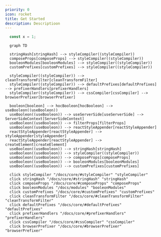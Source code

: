 ```yaml
---
priority: 0
icon: rocket
title: Get Started
description: Descriptioon
---
```


<div>

  ```jsx
    const x = 1;
  ```

</div>

```mermaid
  graph TD

  stringHash[stringHash] --> styleCompiler((styleCompiler))
  composeProps[composeProps] --> styleCompiler((styleCompiler))
  booleonModules[booleonModules] --> styleCompiler((styleCompiler))
  customPrefixes[customPrefixes] --> styleCompiler((styleCompiler))

  styleCompiler((styleCompiler)) --> cleanTransformFilter[cleanTransformFilter]
  styleCompiler((styleCompiler)) --> defaultPrefixes[defaultPrefixes] --> prefixerHandlers[prefixerHandlers]
  styleCompiler((styleCompiler)) --> cssCompiler[cssCompiler] --> browserPrefixer[browserPrefixer]

  booleon[booleon] --> hocBooleon[hocBooleon] --> useBooleon((useBooleon))
  useBooleon((useBooleon)) --> useServerSide[useServerSide] --> ServerSideContext[ServerSideContext]
  useBooleon((useBooleon)) --> filterProps[filterProps]
  useBooleon((useBooleon)) --> reactStyleAppender[reactStyleAppender]
  reactStyleAppender[reactStyleAppender] --> styleAppender[styleAppender]
  reactStyleAppender[reactStyleAppender] --> createElement[createElement]
  useBooleon((useBooleon)) --> stringHash[stringHash]
  useBooleon((useBooleon)) --> styleCompiler((styleCompiler))
  useBooleon((useBooleon)) --> composeProps[composeProps]
  useBooleon((useBooleon)) --> booleonModules[booleonModules]
  useBooleon((useBooleon)) --> customPrefixes[customPrefixes]

  click styleCompiler "/docs/core/#styleCompiler" "styleCompiler"
  click stringHash "/docs/core/#stringHash" "stringHash"
  click composeProps "/docs/core/#composeProps" "composeProps"
  click booleonModules "/docs/modules" "booleonModules"
  click customPrefixes "/docs/core/#customPrefixes" "customPrefixes"
  click cleanTransformFilter "/docs/core/#cleanTransformFilter" "cleanTransformFilter"
  click defaultPrefixes "/docs/core/#defaultPrefixes" "defaultPrefixes"
  click prefixerHandlers "/docs/core/#prefixerHandlers" "prefixerHandlers"
  click cssCompiler "/docs/core/#cssCompiler" "cssCompiler"
  click browserPrefixer "/docs/core/#browserPrefixer" "browserPrefixer"
```